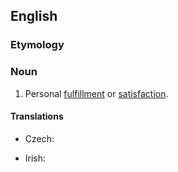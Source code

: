 ==English==

===Etymology===
{{prefix|en|self|fulfillment}}

===Noun===
{{en-noun|~}}

# Personal [[fulfillment]] or [[satisfaction]].

====Translations====
{{trans-top|personal fulfillment}}
* Czech: {{t|cs|sebenaplnění|n}}
{{trans-mid}}
* Irish: {{t|ga|féin-chomhlíonadh|m}}
{{trans-bottom}}